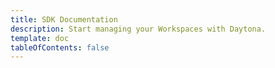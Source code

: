 ```yaml
---
title: SDK Documentation
description: Start managing your Workspaces with Daytona.
template: doc
tableOfContents: false
---
```



<DocumentList title="About">
  <DocumentListItem
    title="Getting Started"
    subtitle="Learn about Daytona SDK and how it can help you manage your development environments."
    href="/docs/sdk/getting-started"
  />
  <DocumentListItem
    title="Configuration"
    subtitle="Get started with Daytona SDK and learn how to use and configure your development environments."
    href="/docs/sdk/configuration"
  />
</DocumentList>

<DocumentList title="Workspaces">
  <DocumentListItem
    title="Management"
    subtitle="Learn how to create, manage, and remove workspaces using the Daytona SDK."
    href="/docs/sdk/workspace-management"
  />
</DocumentList>

<DocumentList title="Agent Toolbox">
  <DocumentListItem
    title="File System Operations"
    subtitle="Learn how to manage files and directories in your Workspaces using the Daytona SDK."
    href="/file-system-operations"
  />
  <DocumentListItem
    title="Git Operations"
    subtitle="Learn how to manage Git repositories in your Workspaces using the Daytona SDK."
    href="/docs/sdk/git-operations"
  />
  <DocumentListItem
    title="Process & Code Execution"
    subtitle="Learn about running commands and code in isolated environments using the Daytona SDK."
    href="/docs/sdk/process-code-execution"
  />
  <DocumentListItem
    title="Language Server Protocol"
    subtitle="Learn how to use Language Server Protocol (LSP) support in your Workspaces using the Daytona SDK."
    href="/docs/sdk/language-server-protocol"
  />
</DocumentList>
